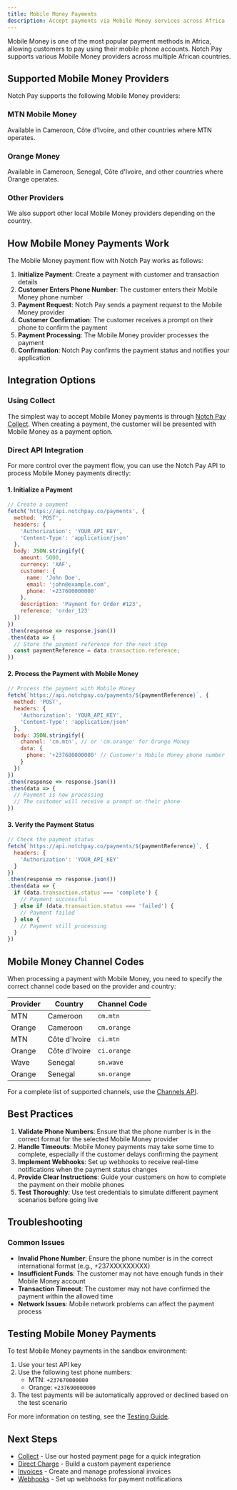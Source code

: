 ```yaml
---
title: Mobile Money Payments
description: Accept payments via Mobile Money services across Africa
---
```


Mobile Money is one of the most popular payment methods in Africa, allowing customers to pay using their mobile phone accounts. Notch Pay supports various Mobile Money providers across multiple African countries.

## Supported Mobile Money Providers

Notch Pay supports the following Mobile Money providers:

<div className="grid grid-cols-1 md:grid-cols-3 gap-4 mt-6">
  <div className="border rounded-lg p-4 hover:shadow-md transition-shadow">
    <h3 className="text-md font-semibold mb-2">MTN Mobile Money</h3>
    <p className="text-sm">Available in Cameroon, Côte d'Ivoire, and other countries where MTN operates.</p>
  </div>
  <div className="border rounded-lg p-4 hover:shadow-md transition-shadow">
    <h3 className="text-md font-semibold mb-2">Orange Money</h3>
    <p className="text-sm">Available in Cameroon, Senegal, Côte d'Ivoire, and other countries where Orange operates.</p>
  </div>
  <div className="border rounded-lg p-4 hover:shadow-md transition-shadow">
    <h3 className="text-md font-semibold mb-2">Other Providers</h3>
    <p className="text-sm">We also support other local Mobile Money providers depending on the country.</p>
  </div>
</div>

## How Mobile Money Payments Work

The Mobile Money payment flow with Notch Pay works as follows:

1. **Initialize Payment**: Create a payment with customer and transaction details
2. **Customer Enters Phone Number**: The customer enters their Mobile Money phone number
3. **Payment Request**: Notch Pay sends a payment request to the Mobile Money provider
4. **Customer Confirmation**: The customer receives a prompt on their phone to confirm the payment
5. **Payment Processing**: The Mobile Money provider processes the payment
6. **Confirmation**: Notch Pay confirms the payment status and notifies your application

## Integration Options

### Using Collect

The simplest way to accept Mobile Money payments is through [Notch Pay Collect](/accept-payments/collect). When creating a payment, the customer will be presented with Mobile Money as a payment option.

### Direct API Integration

For more control over the payment flow, you can use the Notch Pay API to process Mobile Money payments directly:

#### 1. Initialize a Payment

```javascript
// Create a payment
fetch('https://api.notchpay.co/payments', {
  method: 'POST',
  headers: {
    'Authorization': 'YOUR_API_KEY',
    'Content-Type': 'application/json'
  },
  body: JSON.stringify({
    amount: 5000,
    currency: 'XAF',
    customer: {
      name: 'John Doe',
      email: 'john@example.com',
      phone: '+237600000000'
    },
    description: 'Payment for Order #123',
    reference: 'order_123'
  })
})
.then(response => response.json())
.then(data => {
  // Store the payment reference for the next step
  const paymentReference = data.transaction.reference;
})
```

#### 2. Process the Payment with Mobile Money

```javascript
// Process the payment with Mobile Money
fetch(`https://api.notchpay.co/payments/${paymentReference}`, {
  method: 'POST',
  headers: {
    'Authorization': 'YOUR_API_KEY',
    'Content-Type': 'application/json'
  },
  body: JSON.stringify({
    channel: 'cm.mtn', // or 'cm.orange' for Orange Money
    data: {
      phone: '+237680000000' // Customer's Mobile Money phone number
    }
  })
})
.then(response => response.json())
.then(data => {
  // Payment is now processing
  // The customer will receive a prompt on their phone
})
```

#### 3. Verify the Payment Status

```javascript
// Check the payment status
fetch(`https://api.notchpay.co/payments/${paymentReference}`, {
  headers: {
    'Authorization': 'YOUR_API_KEY'
  }
})
.then(response => response.json())
.then(data => {
  if (data.transaction.status === 'complete') {
    // Payment successful
  } else if (data.transaction.status === 'failed') {
    // Payment failed
  } else {
    // Payment still processing
  }
})
```

## Mobile Money Channel Codes

When processing a payment with Mobile Money, you need to specify the correct channel code based on the provider and country:

| Provider | Country | Channel Code |
|----------|---------|--------------|
| MTN | Cameroon | `cm.mtn` |
| Orange | Cameroon | `cm.orange` |
| MTN | Côte d'Ivoire | `ci.mtn` |
| Orange | Côte d'Ivoire | `ci.orange` |
| Wave | Senegal | `sn.wave` |
| Orange | Senegal | `sn.orange` |

For a complete list of supported channels, use the [Channels API](/api-reference/resources).

## Best Practices

1. **Validate Phone Numbers**: Ensure that the phone number is in the correct format for the selected Mobile Money provider
2. **Handle Timeouts**: Mobile Money payments may take some time to complete, especially if the customer delays confirming the payment
3. **Implement Webhooks**: Set up webhooks to receive real-time notifications when the payment status changes
4. **Provide Clear Instructions**: Guide your customers on how to complete the payment on their mobile phones
5. **Test Thoroughly**: Use test credentials to simulate different payment scenarios before going live

## Troubleshooting

### Common Issues

- **Invalid Phone Number**: Ensure the phone number is in the correct international format (e.g., +237XXXXXXXXX)
- **Insufficient Funds**: The customer may not have enough funds in their Mobile Money account
- **Transaction Timeout**: The customer may not have confirmed the payment within the allowed time
- **Network Issues**: Mobile network problems can affect the payment process

## Testing Mobile Money Payments

To test Mobile Money payments in the sandbox environment:

1. Use your test API key
2. Use the following test phone numbers:
   - MTN: `+237670000000`
   - Orange: `+237690000000`
3. The test payments will be automatically approved or declined based on the test scenario

For more information on testing, see the [Testing Guide](/get-started/testing).

## Next Steps

- [Collect](/accept-payments/collect) - Use our hosted payment page for a quick integration
- [Direct Charge](/accept-payments/charge) - Build a custom payment experience
- [Invoices](/accept-payments/invoices) - Create and manage professional invoices
- [Webhooks](/get-started/webhooks/index) - Set up webhooks for payment notifications